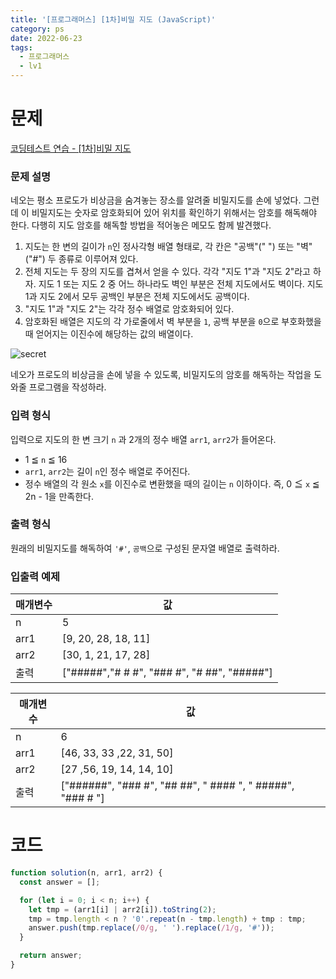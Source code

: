 ```yaml
---
title: '[프로그래머스] [1차]비밀 지도 (JavaScript)'
category: ps
date: 2022-06-23
tags:
  - 프로그래머스
  - lv1
---
```


# 문제

[코딩테스트 연습 - [1차]비밀 지도](https://school.programmers.co.kr/learn/courses/30/lessons/17681)

### 문제 설명

네오는 평소 프로도가 비상금을 숨겨놓는 장소를 알려줄 비밀지도를 손에 넣었다. 그런데 이 비밀지도는 숫자로 암호화되어 있어 위치를 확인하기 위해서는 암호를 해독해야 한다. 다행히 지도 암호를 해독할 방법을 적어놓은 메모도 함께 발견했다.

1. 지도는 한 변의 길이가 `n`인 정사각형 배열 형태로, 각 칸은 "공백"(" ") 또는 "벽"("#") 두 종류로 이루어져 있다.
2. 전체 지도는 두 장의 지도를 겹쳐서 얻을 수 있다. 각각 "지도 1"과 "지도 2"라고 하자. 지도 1 또는 지도 2 중 어느 하나라도 벽인 부분은 전체 지도에서도 벽이다. 지도 1과 지도 2에서 모두 공백인 부분은 전체 지도에서도 공백이다.
3. "지도 1"과 "지도 2"는 각각 정수 배열로 암호화되어 있다.
4. 암호화된 배열은 지도의 각 가로줄에서 벽 부분을 `1`, 공백 부분을 `0`으로 부호화했을 때 얻어지는 이진수에 해당하는 값의 배열이다.

![secret](./image/secret8.png)

네오가 프로도의 비상금을 손에 넣을 수 있도록, 비밀지도의 암호를 해독하는 작업을 도와줄 프로그램을 작성하라.

### 입력 형식

입력으로 지도의 한 변 크기 `n` 과 2개의 정수 배열 `arr1`, `arr2`가 들어온다.

- 1 ≦ `n` ≦ 16
- `arr1`, `arr2`는 길이 `n`인 정수 배열로 주어진다.
- 정수 배열의 각 원소 `x`를 이진수로 변환했을 때의 길이는 `n` 이하이다. 즉, 0 ≦ `x` ≦ 2n - 1을 만족한다.

### 출력 형식

원래의 비밀지도를 해독하여 `'#'`, `공백`으로 구성된 문자열 배열로 출력하라.

### 입출력 예제

| 매개변수 | 값                                          |
| -------- | ------------------------------------------- |
| n        | 5                                           |
| arr1     | [9, 20, 28, 18, 11]                         |
| arr2     | [30, 1, 21, 17, 28]                         |
| 출력     | ["#####","# # #", "### #", "# ##", "#####"] |

| 매개변수 | 값                                                         |
| -------- | ---------------------------------------------------------- |
| n        | 6                                                          |
| arr1     | [46, 33, 33 ,22, 31, 50]                                   |
| arr2     | [27 ,56, 19, 14, 14, 10]                                   |
| 출력     | ["######", "### #", "## ##", " #### ", " #####", "### # "] |

# 코드

```jsx
function solution(n, arr1, arr2) {
  const answer = [];

  for (let i = 0; i < n; i++) {
    let tmp = (arr1[i] | arr2[i]).toString(2);
    tmp = tmp.length < n ? '0'.repeat(n - tmp.length) + tmp : tmp;
    answer.push(tmp.replace(/0/g, ' ').replace(/1/g, '#'));
  }

  return answer;
}
```
